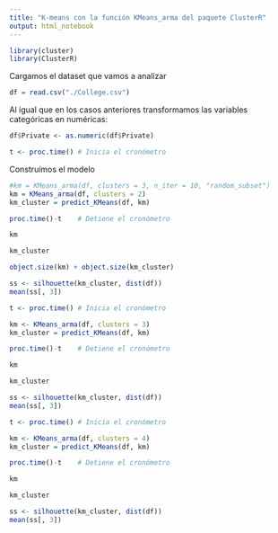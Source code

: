 ```yaml
---
title: "K-means con la función KMeans_arma del paquete ClusterR"
output: html_notebook
---
```


```r
library(cluster)
library(ClusterR)
```

Cargamos el dataset que vamos a analizar

```r
df = read.csv("./College.csv")
```

Al igual que en los casos anteriores transformamos las variables categóricas en numéricas:

```r
df$Private <- as.numeric(df$Private)
```

```r
t <- proc.time() # Inicia el cronómetro
```

Construímos el modelo 

```r
#km = KMeans_arma(df, clusters = 3, n_iter = 10, "random_subset")
km = KMeans_arma(df, clusters = 2)
km_cluster = predict_KMeans(df, km)
```

```r
proc.time()-t    # Detiene el cronómetro
```
```r
km
```


```r
km_cluster
```
```r
object.size(km) + object.size(km_cluster)
```


```r
ss <- silhouette(km_cluster, dist(df))
mean(ss[, 3])
```



```r
t <- proc.time() # Inicia el cronómetro
```

```r
km <- KMeans_arma(df, clusters = 3)
km_cluster = predict_KMeans(df, km)
```


```r
proc.time()-t    # Detiene el cronómetro
```
```r
km
```


```r
km_cluster
```

```r
ss <- silhouette(km_cluster, dist(df))
mean(ss[, 3])
```

```r
t <- proc.time() # Inicia el cronómetro
```

```r
km <- KMeans_arma(df, clusters = 4)
km_cluster = predict_KMeans(df, km)
```

```r
proc.time()-t    # Detiene el cronómetro
```

```r
km
```

```r
km_cluster
```

```r
ss <- silhouette(km_cluster, dist(df))
mean(ss[, 3])
```

